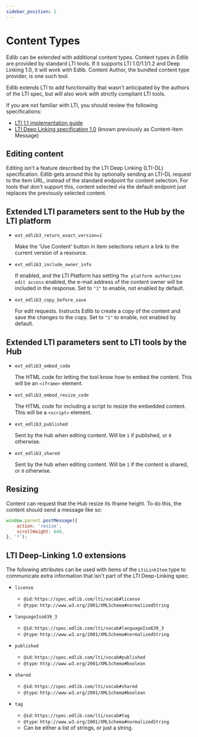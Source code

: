 ```yaml
---
sidebar_position: 2
---
```


# Content Types

Edlib can be extended with additional content types. Content types in Edlib are provided by standard LTI tools. If it
supports LTI 1.0/1.1/1.2 and Deep Linking 1.0, it will work with Edlib. Content Author, the bundled content type
provider, is one such tool.

Edlib extends LTI to add functionality that wasn't anticipated by the authors of the LTI spec, but will also work with
strictly compliant LTI tools.

If you are not familiar with LTI, you should review the following specifications:

* [LTI 1.1 implementation guide](https://www.imsglobal.org/specs/ltiv1p1/implementation-guide)
* [LTI Deep Linking specification 1.0](https://www.imsglobal.org/specs/lticiv1p0/specification) (known previously as
  Content-Item Message)

## Editing content

Editing isn't a feature described by the LTI Deep Linking (LTI-DL) specification. Edlib gets around this by optionally
sending an LTI-DL request to the item URL, instead of the standard endpoint for content selection. For tools that don't
support this, content selected via the default endpoint just replaces the previously selected content.

## Extended LTI parameters sent to the Hub by the LTI platform

* `ext_edlib3_return_exact_version=1`

  Make the 'Use Content' button in item selections return a link to the current version of a resource.

* `ext_edlib3_include_owner_info`

  If enabled, and the LTI Platform has setting `The platform authorizes edit access` enabled, the e-mail address of
  the content owner will be included in the response. Set to `"1"` to enable, not enabled by default.

* `ext_edlib3_copy_before_save`

  For edit requests. Instructs Edlib to create a copy of the content and save the changes to the copy.
  Set to `"1"` to enable, not enabled by default.

## Extended LTI parameters sent to LTI tools by the Hub

* `ext_edlib3_embed_code`

  The HTML code for letting the tool know how to embed the content. This will be an `<iframe>` element.
  
* `ext_edlib3_embed_resize_code`

  The HTML code for including a script to resize the embedded content. This will be a `<script>` element.

* `ext_edlib3_published`

  Sent by the hub when editing content. Will be `1` if published, or `0` otherwise.

* `ext_edlib3_shared`

  Sent by the hub when editing content. Will be `1` if the content is shared, or `0` otherwise.

## Resizing

Content can request that the Hub resize its iframe height. To do this, the content should send a message like so:

```javascript
window.parent.postMessage({
    action: 'resize',
    scrollHeight: 640,
}, '*');
```

## LTI Deep-Linking 1.0 extensions

The following attributes can be used with items of the `LtiLinkItem` type to communicate extra information that isn't
part of the LTI Deep-Linking spec:

* `license`
    * `@id`: `https://spec.edlib.com/lti/vocab#license`
    * `@type`: `http://www.w3.org/2001/XMLSchema#normalizedString`

* `languageIso639_3`
    * `@id`: `https://spec.edlib.com/lti/vocab#languageIso639_3`
    * `@type`: `http://www.w3.org/2001/XMLSchema#normalizedString`

* `published`
    * `@id`: `https://spec.edlib.com/lti/vocab#published`
    * `@type`: `http://www.w3.org/2001/XMLSchema#boolean`

* `shared`
    * `@id`: `https://spec.edlib.com/lti/vocab#shared`
    * `@type`: `http://www.w3.org/2001/XMLSchema#boolean`

* `tag`
    * `@id`: `https://spec.edlib.com/lti/vocab#tag`
    * `@type`: `http://www.w3.org/2001/XMLSchema#normalizedString`
    * Can be either a list of strings, or just a string.
